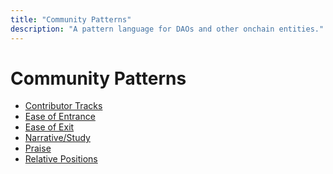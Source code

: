 ```yaml
---
title: "Community Patterns"
description: "A pattern language for DAOs and other onchain entities."
---
```


# Community Patterns

- [Contributor Tracks](community-patterns/contributor-tracks)
- [Ease of Entrance](community-patterns/ease-of-entrance)
- [Ease of Exit](community-patterns/ease-of-exit)
- [Narrative/Study](community-patterns/narrative-study)
- [Praise](community-patterns/praise)
- [Relative Positions](community-patterns/relative-positions)
